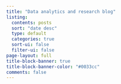 ```yaml
---
title: "Data analytics and research blog"
listing:
  contents: posts
  sort: "date desc"
  type: default
  categories: true
  sort-ui: false
  filter-ui: false
page-layout: full
title-block-banner: true
title-block-banner-color: "#0033cc"
comments: false
---
```


